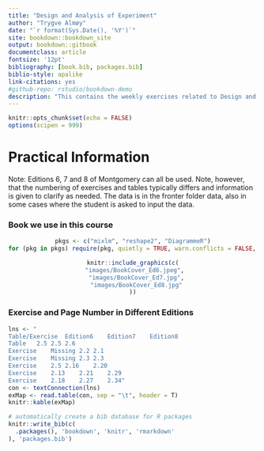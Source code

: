 ```yaml
--- 
title: "Design and Analysis of Experiment"
author: "Trygve Almøy"
date: "`r format(Sys.Date(), '%Y')`"
site: bookdown::bookdown_site
output: bookdown::gitbook
documentclass: article
fontsize: '12pt'
bibliography: [book.bib, packages.bib]
biblio-style: apalike
link-citations: yes
#github-repo: rstudio/bookdown-demo
description: "This contains the weekly exercises related to Design and Analysis of Experiment"
---
```

```r
knitr::opts_chunk$set(echo = FALSE)
options(scipen = 999)
```


# Practical Information

Note: Editions 6, 7 and 8 of Montgomery can all be used. Note, however, that the numbering of exercises and tables typically differs and information is given to clarify as needed. The data is in the fronter folder data, also in some cases where the student is asked to input the data.

### Book we use in this course
<center>

```r
pkgs <- c("mixlm", "reshape2", "DiagrammeR")
for (pkg in pkgs) require(pkg, quietly = TRUE, warn.conflicts = FALSE, character.only = TRUE)
```


```r
knitr::include_graphics(c(
  "images/BookCover_Ed6.jpeg", 
  "images/BookCover_Ed7.jpg",
  "images/BookCover_Ed8.jpg"
))
```

</center>

### Exercise and Page Number in Different Editions
```r
lns <- "
Table/Exercise	Edition6	Edition7	Edition8
Table 	2.5	2.5	2.6
Exercise	Missing	2.2	2.1
Exercise	Missing	2.3	2.3
Exercise	2.5	2.16	2.20
Exercise	2.13	2.21	2.29
Exercise	2.18	2.27	2.34"
con <- textConnection(lns)
exMap <- read.table(con, sep = "\t", header = T)
knitr::kable(exMap)
```


```r
# automatically create a bib database for R packages
knitr::write_bib(c(
  .packages(), 'bookdown', 'knitr', 'rmarkdown'
), 'packages.bib')
```
